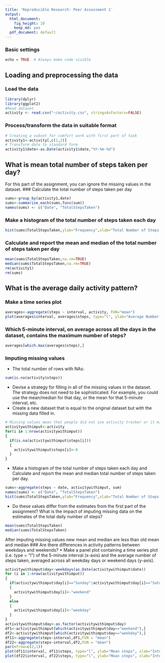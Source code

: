 ```yaml
---
title: 'Reproducible Research: Peer Assessment 1'
output:
  html_document:
    fig_height: 10
    keep_md: yes
  pdf_document: default
---
```

### Basic settings
```r
echo = TRUE  # Always make code visible
```

## Loading and preprocessing the data
### Load the data
```r
library(dplyr)
library(ggplot2)
#Read dataset 
activity <- read.csv("~/activity.csv", stringsAsFactors=FALSE)
```
### Process/transform the data in suitable format
```r
# Creating a subset for comfort work with first part of task
activity1<-activity[,c(1,2)]
# Transform date to standard form
activity1$date<-as.Date(activity1$date,"%Y-%m-%d")
```

## What is mean total number of steps taken per day?
For this part of the assignment, you can ignore the missing values in the dataset.
### Calculate the total number of steps taken per day
```r
sums<-group_by(activity1,date)
sums<-summarise_each(sums,funs(sum))
names(sums) <- c("Date", "TotalStepsTaken")
```
### Make a histogram of the total number of steps taken each day
```r
hist(sums$TotalStepsTaken,ylab="Frequency",xlab="Total Number of Steps per Day", main="Total Number of Steps Taken Each Day", col="red")
```
### Calculate and report the mean and median of the total number of steps taken per day
```r
mean(sums$TotalStepsTaken,na.rm=TRUE)
median(sums$TotalStepsTaken,na.rm=TRUE)
rm(activity1)
rm(sums)
```

## What is the average daily activity pattern?
### Make a time series plot
```r
averages<-aggregate(steps ~ interval, activity, FUN="mean")
plot(averages$interval, averages$steps, type="l", ylab="Average Number of Steps Taken Across All Days", xlab="5-Minute Interval", main="Average Number of Steps Taken Across All Days per Interval")
```
### Which 5-minute interval, on average across all the days in the dataset, contains the maximum number of steps?
```r
averages[which.max(averages$steps),]
```
### Imputing missing values
* The total number of rows with NAs:
```r
sum(is.na(activity$steps))
```
* Devise a strategy for filling in all of the missing values in the dataset. The strategy does not need to be sophisticated. For example, you could use the mean/median for that day, or the mean for that 5-minute interval, etc.
* Create a new dataset that is equal to the original dataset but with the missing data filled in.
```r
# Missing values mean that people did not use activity tracker or it might be broken or there was no battery energy. So that we can set the missing values to 0.
activitywithimput<-activity
for(i in 1:nrow(activitywithimput))
{
  if(is.na(activitywithimput$steps[i]))
  {
    activitywithimput$steps[i]<-0
  }
}
```
* Make a histogram of the total number of steps taken each day and Calculate and report the mean and median total number of steps taken per day. 
```r
sums<-aggregate(steps ~ date, activitywithimput, sum)
names(sums) <- c("Date", "TotalStepsTaken")
hist(sums$TotalStepsTaken,ylab="Frequency",xlab="Total Number of Steps per Day", main="Total Number of Steps Taken Each Day", col="green")
```
* Do these values differ from the estimates from the first part of the assignment? What is the impact of imputing missing data on the estimates of the total daily number of steps?
```r
mean(sums$TotalStepsTaken)
median(sums$TotalStepsTaken)
```
After imputing missing values new mean and median are less than old mean and median
### Are there differences in activity patterns between weekdays and weekends?
* Make a panel plot containing a time series plot (i.e. type = "l") of the 5-minute interval (x-axis) and the average number of steps taken, averaged across all weekday days or weekend days (y-axis).
```r
activitywithimput$day<-weekdays(as.Date(activitywithimput$date))
for (i in 1:nrow(activitywithimput))
{
  if(activitywithimput$day[i]=="Sunday"|activitywithimput$day[i]=="Saturday")
  {
    activitywithimput$day[i]<-"weekend"
  }
  else
  {
    activitywithimput$day[i]<-"weekday"
  }
}
activitywithimput$day<-as.factor(activitywithimput$day)
df1<-activitywithimput[which(activitywithimput$day=="weekend"),]
df2<-activitywithimput[which(activitywithimput$day=="weekday"),]
df11<-aggregate(steps~interval,df1,FUN = "mean")
df22<-aggregate(steps~interval,df2,FUN = "mean")
par(mfrow=c(2,1))
plot(df11$interval, df11$steps, type="l", ylab="Mean steps", xlab="Interval", main="Number of Steps by weekend")
plot(df22$interval, df22$steps, type="l", ylab="Mean steps", xlab="Interval", main="Number of Steps by weekdays")
```
